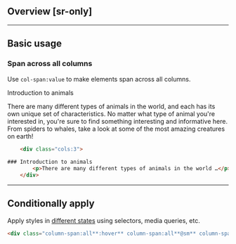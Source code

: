 ## Overview [sr-only]
<Overview/>

---

## Basic usage
### Span across all columns
Use `col-span:value` to make elements span across all columns.
<Demo className="py:0!">
    <div className="bg:white@light bg:gray-20@dark p:30">
        <div className="gap:30 cols:3">
            <div className="t:28 f:bold col-span:all mb:30">Introduction to animals</div>
            <p className="m:0">There are many different types of animals in the world, and each has its own unique set of characteristics. No matter what type of animal you&#39;re interested in, you&#39;re sure to find something interesting and informative here. From spiders to whales, take a look at some of the most amazing creatures on earth!</p>
        </div>
    </div>
</Demo>
```html
    <div class="cols:3">
        
### Introduction to animals
        <p>There are many different types of animals in the world …</p>
    </div>
```

---

## Conditionally apply
Apply styles in [different states](/docs/states-and-queries) using selectors, media queries, etc.
```html
<div class="column-span:all**:hover** column-span:all**@sm** column-span:all**@dark** column-span:all**@print**">…</div>
```

